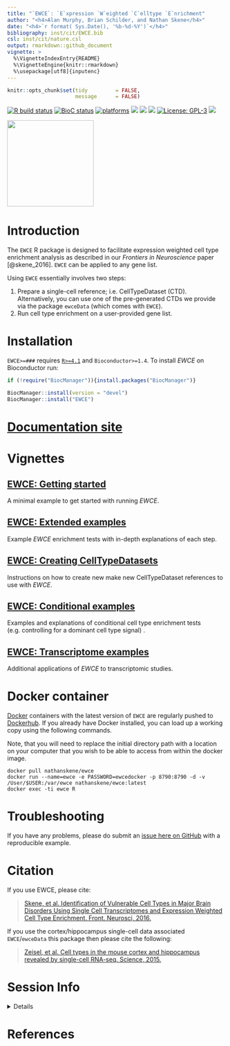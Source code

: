 ```yaml
---
title: "`EWCE`: `E`xpression `W`eighted `C`elltype `E`nrichment"
author: "<h4>Alan Murphy, Brian Schilder, and Nathan Skene</h4>"
date: "<h4>`r format( Sys.Date(), '%b-%d-%Y')`</h4>"
bibliography: inst/cit/EWCE.bib
csl: inst/cit/nature.csl
output: rmarkdown::github_document
vignette: >
  %\VignetteIndexEntry{README}
  %\VignetteEngine{knitr::rmarkdown}
  %\usepackage[utf8]{inputenc}    
---
```


```r
knitr::opts_chunk$set(tidy         = FALSE, 
                      message      = FALSE) 
```

<!-- badges: start -->
<!-- badger::badge_last_commit()  -->
<!-- badger::badge_license() -->
<!-- badger::badge_codecov() -->
[![R build status](https://github.com/bschilder/EWCE/workflows/R-CMD-check-bioc/badge.svg)](https://github.com/bschilder/EWCE/actions) 
[![BioC status](http://www.bioconductor.org/shields/build/release/bioc/EWCE.svg)](https://bioconductor.org/checkResults/release/bioc-LATEST/EWCE)
[![platforms](http://www.bioconductor.org/images/shields/availability/all.svg)](http://www.bioconductor.org/packages/devel/data/experiment/html/ewce.html#archives)
[![](https://img.shields.io/badge/doi-10.18129/B9.bioc.EWCE%20-green.svg)](https://doi.org/10.18129/B9.bioc.EWCE )
[![](https://img.shields.io/github/last-commit/bschilder/EWCE.svg)](https://github.com/bschilder/EWCE/commits/master)
[![](https://codecov.io/gh/bschilder/EWCE/branch/master/graph/badge.svg)](https://codecov.io/gh/bschilder/EWCE)
[![License: GPL-3](https://img.shields.io/badge/license-GPL--3-blue.svg)](https://cran.r-project.org/web/licenses/GPL-3)
[![](https://img.shields.io/badge/download-2145/total-blue.svg)](https://bioconductor.org/packages/stats/bioc/EWCE)
<!-- badges: end -->

<img height="200" src="https://github.com/bschilder/EWCE/raw/DelayedArray/inst/hex/EWCE.png">

# Introduction

The `EWCE` R package is designed to facilitate expression weighted cell type
enrichment analysis as described in our *Frontiers in Neuroscience* 
paper [@skene_2016]. `EWCE` can be applied to any gene list. 
 
Using `EWCE` essentially involves two steps:

1. Prepare a single-cell reference; i.e. CellTypeDataset (CTD). Alternatively, 
you can use one of the pre-generated CTDs we provide via the package `ewceData`
(which comes with `EWCE`).  
2. Run cell type enrichment on a user-provided gene list.

# Installation

`EWCE>=###` requires [`R>=4.1`](https://www.r-project.org/) 
and `Bioconductor>=1.4`. 
To install *EWCE* on Bioconductor run:

```r
if (!require("BiocManager")){install.packages("BiocManager")}

BiocManager::install(version = "devel")
BiocManager::install("EWCE") 
```

# [Documentation site](https://nathanskene.github.io/EWCE)

# Vignettes

## [EWCE: Getting started](https://nathanskene.github.io/EWCE/articles/EWCE.html)

A minimal example to get started with running *EWCE*.

## [EWCE: Extended examples](https://nathanskene.github.io/EWCE/articles/extended.html)

Example *EWCE* enrichment tests with in-depth explanations of each step. 

## [EWCE: Creating CellTypeDatasets](https://nathanskene.github.io/EWCE/articles/create_CTD.html)

Instructions on how to create new make new CellTypeDataset references
to use with *EWCE*.

## [EWCE: Conditional examples](https://nathanskene.github.io/EWCE/articles/conditional.html)

Examples and explanations of conditional cell type enrichment tests 
(e.g. controlling for a dominant cell type signal) .

## [EWCE: Transcriptome examples](https://nathanskene.github.io/EWCE/articles/transcriptomes.html)

Additional applications of *EWCE* to transcriptomic studies.


# Docker container

[Docker](https://www.docker.com/) containers with 
the latest version of `EWCE` are regularly pushed to [Dockerhub](https://hub.docker.com/).
If you already have Docker installed,
you can load up a working copy using the following commands.  

Note, that you will need to replace the initial directory path 
with a location on your computer that you wish to be able to
access from within the docker image.

```
docker pull nathanskene/ewce
docker run --name=ewce -e PASSWORD=ewcedocker -p 8790:8790 -d -v /User/$USER:/var/ewce nathanskene/ewce:latest
docker exec -ti ewce R
```

# Troubleshooting

If you have any problems, please do submit an [issue here on GitHub](https://github.com/NathanSkene/EWCE/issues) with a reproducible example.


# Citation

If you use EWCE, please cite:

> [Skene, et al. Identification of Vulnerable Cell 
Types in Major Brain Disorders Using Single Cell Transcriptomes 
and Expression Weighted Cell Type Enrichment. Front. Neurosci, 2016.](https://www.frontiersin.org/articles/10.3389/fnins.2016.00016/full)

If you use the cortex/hippocampus single-cell data associated 
`EWCE`/`ewceData` this package then please cite the following:

> [Zeisel, et al. Cell types in the mouse cortex and
hippocampus revealed by single-cell RNA-seq. Science, 2015.
](http://www.sciencemag.org/content/early/2015/02/18/science.aaa1934.abstract)


# Session Info

<details>

```r
utils::sessionInfo()
```

</details>


# References

